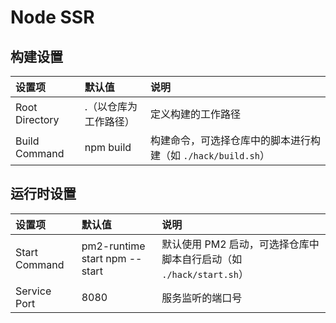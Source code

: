 # Node SSR

## 构建设置

| 设置项 | 默认值 | 说明 |
| :--- | :--- | :--- |
| Root Directory | .（以仓库为工作路径） | 定义构建的工作路径 |
| Build Command | npm build | 构建命令，可选择仓库中的脚本进行构建（如 `./hack/build.sh`） |

## 运行时设置

| 设置项 | 默认值 | 说明 |
| :--- | :--- | :--- |
| Start Command | pm2-runtime start npm -- start | 默认使用 PM2 启动，可选择仓库中脚本自行启动（如 `./hack/start.sh`）|
| Service Port | 8080 | 服务监听的端口号 |